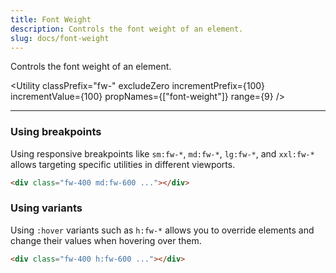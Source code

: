 ```yaml
---
title: Font Weight
description: Controls the font weight of an element.
slug: docs/font-weight
---
```


Controls the font weight of an element.

<Utility
  classPrefix="fw-"
  excludeZero
  incrementPrefix={100}
  incrementValue={100}
  propNames={["font-weight"]}
  range={9}
/>

---

### Using breakpoints

Using responsive breakpoints like `sm:fw-*`, `md:fw-*`, `lg:fw-*`, and `xxl:fw-*` allows targeting specific utilities in different viewports.

```html "md:fw-600"
<div class="fw-400 md:fw-600 ..."></div>
```

### Using variants

Using `:hover` variants such as `h:fw-*` allows you to override elements and change their values when hovering over them.

```html "h:fw-600"
<div class="fw-400 h:fw-600 ..."></div>
```
